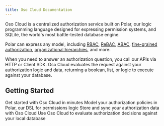 ```yaml
---
title: Oso Cloud Documentation
---
```




Oso Cloud is a centralized authorization service built on Polar, our logic programming language designed for expressing permission systems,
and SQLite, the world's most battle-tested database engine.

Polar can express any model, including [RBAC](/core-concepts/policies/rbac), [ReBAC](/core-concepts/policies/rebac), [ABAC](/core-concepts/policies/abac), [fine-grained authorization](/core-concepts/policies/fga), [organizational hierarchies](/core-concepts/policies/organizational-hierarchies), and more.

When you need to answer an authorization question, you call our APIs via HTTP or Client SDK. Oso Cloud evaluates the request against your authorization logic and data, returning a boolean, list, or logic to execute against your database.

## Getting Started

<CardGroup cols={2}>
  <Card
    title="Quickstart"
    icon="pen-to-square"
    href="https://mintlify.com/docs/quickstart"
  >
    Get started with Oso Cloud in minutes
  </Card>
  <Card
    title="Writing Policies"
    icon="pen-to-square"
    href="https://mintlify.com/docs/quickstart"
  >
    Model your authorization policies in Polar, our DSL for permissions logic
  </Card>
  <Card
    title="Storing Facts"
    icon="image"
    href="https://mintlify.com/docs/development"
  >
    Store and sync your authorization data with Oso Cloud
  </Card>
    <Card
    title="Local Authorization"
    icon="image"
    href="https://mintlify.com/docs/development"
  >
    Use Oso Cloud to evaluate authorization decisions against your local database
  </Card>
</CardGroup>

